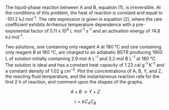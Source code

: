 The liquid-phase reaction between A and B, equation (1), is irreversible. At the conditions of this problem, the heat of reaction is constant and equal to -101.2 kJ mol^-1^. The rate expression is given in equation (2), where the rate coefficient exhibits Arrhenius temperature dependence with a pre-exponential factor of 5.11 x 10^4^ L mol^-1^ s^-1^ and an activation energy of 74.8 kJ mol^-1^.

Two solutions, one containing only reagent A at 180 °C and one containing only reagent B at 180 °C, are charged to an adiabatic BSTR producing 1900 L of solution initially containing 2.9 mol A L^-1^ and 3.2 mol B L^-1^ at 180 °C. The solution is ideal and has a constant heat capacity of 1.23 cal g^-1^ K^-1^ and a constant density of 1.02 g cm^-3^. Plot the concentrations of A, B, Y, and Z, the reacting fluid temperature, and the instantaneous reaction rate for the first 2 h of reaction, and comment upon the shapes of the graphs.

$$
A + B \rightarrow Y + Z \tag{1}
$$

$$
r = kC_AC_B \tag{2}
$$